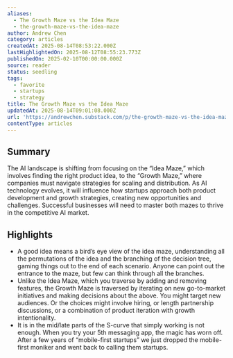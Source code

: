 ```yaml
---
aliases:
  - The Growth Maze vs the Idea Maze
  - the-growth-maze-vs-the-idea-maze
author: Andrew Chen
category: articles
createdAt: 2025-08-14T08:53:22.000Z
lastHighlightedOn: 2025-08-12T08:55:23.773Z
publishedOn: 2025-02-10T00:00:00.000Z
source: reader
status: seedling
tags:
  - favorite
  - startups
  - strategy
title: The Growth Maze vs the Idea Maze
updatedAt: 2025-08-14T09:01:08.000Z
url: 'https://andrewchen.substack.com/p/the-growth-maze-vs-the-idea-maze'
contentType: articles
---
```

## Summary

The AI landscape is shifting from focusing on the “Idea Maze,” which involves finding the right product idea, to the “Growth Maze,” where companies must navigate strategies for scaling and distribution. As AI technology evolves, it will influence how startups approach both product development and growth strategies, creating new opportunities and challenges. Successful businesses will need to master both mazes to thrive in the competitive AI market.

## Highlights

- A good idea means a bird’s eye view of the idea maze, understanding all the permutations of the idea and the branching of the decision tree, gaming things out to the end of each scenario. Anyone can point out the entrance to the maze, but few can think through all the branches.
- Unlike the Idea Maze, which you traverse by adding and removing features, the Growth Maze is traversed by iterating on new go-to-market initiatives and making decisions about the above. You might target new audiences. Or the choices might involve hiring, or length partnership discussions, or a combination of product iteration with growth intentionality.
- It is in the mid/late parts of the S-curve that simply working is not enough. When you try your 5th messaging app, the magic has worn off. After a few years of “mobile-first startups” we just dropped the mobile-first moniker and went back to calling them startups.
